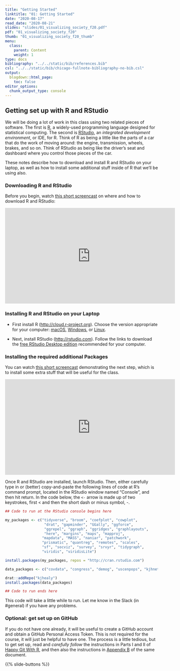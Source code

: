 ```yaml
---
title: "Getting Started"
linktitle: "01: Getting Started"
date: "2020-08-17"
read_date: "2020-08-21"
slides: "slides/01_visualizing_society_f20.pdf"
pdf: "01_visualizing_society_f20"
thumb: "01_visualizing_society_f20_thumb"
menu:
  class:
    parent: Content
    weight: 1
type: docs
bibliography: "../../static/bib/references.bib"
csl: "../../static/bib/chicago-fullnote-bibliography-no-bib.csl"
output:
  blogdown::html_page:
    toc: false
editor_options: 
  chunk_output_type: console
---
```


## Getting set up with R and RStudio

We will be doing a lot of work in this class using two related pieces of software. The first is [R](https://www.r-project.org), a widely-used programming language designed for statistical computing. The second is [RStudio](https://rstudio.com), an _integrated development environment_, or IDE, for R. Think of R as being a little like the parts of a car that do the work of moving around: the engine, transmission, wheels, brakes, and so on. Think of RStudio as being like the driver's seat and dashboard where you control those pieces of the car. 

These notes describe how to download and install R and RStudio on your laptop, as well as how to install some additional stuff inside of R that we'll be using also.

### Downloading R and RStudio

Before you begin, watch [this short screencast](https://youtu.be/9UITYisElZ8) on where and how to download R and RStudio:

<iframe width="560" height="315" src="https://www.youtube.com/embed/9UITYisElZ8" frameborder="0" allow="accelerometer; autoplay; encrypted-media; gyroscope; picture-in-picture" allowfullscreen></iframe>



### Installing R and RStudio on your Laptop

- First install R (<http://cloud.r-project.org>). Choose the version appropriate for your computer: [macOS](https://cloud.r-project.org/bin/macosx/R-4.0.2.pkg), [Windows](https://cloud.r-project.org/bin/windows/base/R-4.0.2-win.exe), or [Linux](https://cloud.r-project.org/bin/linux/).

- Next, install RStudio (<http://rstudio.com>). Follow the links to download the [free RStudio Desktop edition](https://rstudio.com/products/rstudio/download/#download) recommended for your computer.

### Installing the required additional Packages

You can watch [this short screencast](https://www.youtube.com/embed/s9JYECUf2rA) demonstrating the next step, which is to install some extra stuff that will be useful for the class.

<iframe width="560" height="315" src="https://www.youtube.com/embed/s9JYECUf2rA" frameborder="0" allow="accelerometer; autoplay; encrypted-media; gyroscope; picture-in-picture" allowfullscreen></iframe>

Once R and RStudio are installed, launch RStudio. Then, either carefully type in or (better) copy-and-paste the following lines of code at R’s command prompt, located in the RStudio window named “Console”, and then hit return. In the code below, the `<-` arrow is made up of two keystrokes, first < and then the short dash or minus symbol, -.

```R
## Code to run at the RStudio console begins here

my_packages <- c("tidyverse", "broom", "coefplot", "cowplot", 
                  "drat", "gapminder", "GGally", "ggforce", 
                  "ggrepel", "ggraph", "ggridges", "graphlayouts", 
                  "here", "margins", "maps", "mapproj", 
                 "mapdata", "MASS", "naniar", "patchwork", 
                 "prismatic", "quantreg", "remotes", "scales", 
                 "sf", "socviz", "survey", "srvyr", "tidygraph", 
                 "viridis", "viridisLite")

install.packages(my_packages, repos = "http://cran.rstudio.com")

data_packages <- c("covdata", "congress", "demog", "uscenpops", "kjhnet", "nycdogs")

drat::addRepo("kjhealy")
install.packages(data_packages)

## Code to run ends here

```

This code will take a little while to run. Let me know in the Slack (in #general) if you have any problems.

### Optional: get set up on GitHub

If you do not have one already, it will be useful to create a GitHub account and obtain a GitHub Personal Access Token. This is not required for the course, it will just be helpful to have one. The process is a little tedious, but to get set up, read and _carefully follow_ the instructions in Parts I and II of [Happy Git With R](https://happygitwithr.com), and then also the instructions in [Appendix B](https://happygitwithr.com/github-pat.html) of the same document.

{{% slide-buttons %}}
